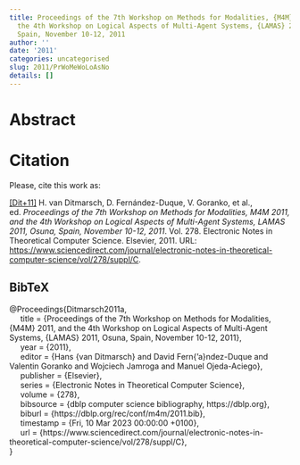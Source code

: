 ```yaml
---
title: Proceedings of the 7th Workshop on Methods for Modalities, {M4M} 2011, and
  the 4th Workshop on Logical Aspects of Multi-Agent Systems, {LAMAS} 2011, Osuna,
  Spain, November 10-12, 2011
author: ''
date: '2011'
categories: uncategorised
slug: 2011/PrWoMeWoLoAsNo
details: []
---
```




# Abstract










# Citation
Please, cite this work as:


<a name=bib-Ditmarsch2011a></a>[[Dit+11]](#cite-Ditmarsch2011a) H. van Ditmarsch, D. Fernández-Duque, V. Goranko, et al., ed. _Proceedings of the 7th Workshop on Methods for Modalities, M4M 2011, and the 4th Workshop on Logical Aspects of Multi-Agent Systems, LAMAS 2011, Osuna, Spain, November 10-12, 2011_. Vol. 278. Electronic Notes in Theoretical Computer Science. Elsevier, 2011. URL: [https://www.sciencedirect.com/journal/electronic-notes-in-theoretical-computer-science/vol/278/suppl/C](https://www.sciencedirect.com/journal/electronic-notes-in-theoretical-computer-science/vol/278/suppl/C).

::: {.callout-note appearance="minimal" collapse=true}

## BibTeX

@Proceedings{Ditmarsch2011a,<br>&nbsp;&nbsp;&nbsp;&nbsp;  title = {Proceedings of the 7th Workshop on Methods for Modalities, {M4M} 2011, and the 4th Workshop on Logical Aspects of Multi-Agent Systems, {LAMAS} 2011, Osuna, Spain, November 10-12, 2011},<br>&nbsp;&nbsp;&nbsp;&nbsp;  year = {2011},<br>&nbsp;&nbsp;&nbsp;&nbsp;  editor = {Hans {van Ditmarsch} and David Fern{\a'a}ndez-Duque and Valentin Goranko and Wojciech Jamroga and Manuel Ojeda-Aciego},<br>&nbsp;&nbsp;&nbsp;&nbsp;  publisher = {Elsevier},<br>&nbsp;&nbsp;&nbsp;&nbsp;  series = {Electronic Notes in Theoretical Computer Science},<br>&nbsp;&nbsp;&nbsp;&nbsp;  volume = {278},<br>&nbsp;&nbsp;&nbsp;&nbsp;  bibsource = {dblp computer science bibliography, https://dblp.org},<br>&nbsp;&nbsp;&nbsp;&nbsp;  biburl = {https://dblp.org/rec/conf/m4m/2011.bib},<br>&nbsp;&nbsp;&nbsp;&nbsp;  timestamp = {Fri, 10 Mar 2023 00:00:00 +0100},<br>&nbsp;&nbsp;&nbsp;&nbsp;  url = {https://www.sciencedirect.com/journal/electronic-notes-in-theoretical-computer-science/vol/278/suppl/C},<br>}

:::








